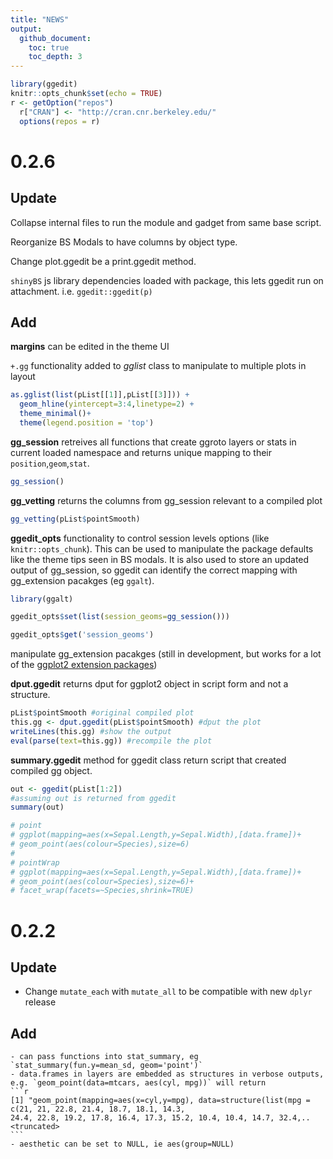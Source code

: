 ```yaml
---
title: "NEWS"
output: 
  github_document:
    toc: true
    toc_depth: 3
---
```


```r
library(ggedit)
knitr::opts_chunk$set(echo = TRUE)
r <- getOption("repos")
  r["CRAN"] <- "http://cran.cnr.berkeley.edu/"
  options(repos = r)
```

# 0.2.6
## Update
Collapse internal files to run the module and gadget from same base script.

Reorganize BS Modals to have columns by object type.

Change plot.ggedit be a print.ggedit method.

`shinyBS` js library dependencies loaded with package, this lets ggedit run on attachment. i.e. `ggedit::ggedit(p)`
    
## Add

**margins** can be edited in the theme UI

`+.gg` functionality added to *gglist* class to manipulate to multiple plots in layout
    
```r

as.gglist(list(pList[[1]],pList[[3]])) + 
  geom_hline(yintercept=3:4,linetype=2) + 
  theme_minimal()+
  theme(legend.position = 'top')

```
  
**gg_session** retreives all functions that create ggroto layers or stats in current loaded namespace and returns unique mapping to their `position`,`geom`,`stat`.
  
```r

gg_session()

```
  
**gg_vetting** returns the columns from gg_session relevant to a compiled plot
  
```r

gg_vetting(pList$pointSmooth)

```

**ggedit_opts** functionality to control session levels options (like `knitr::opts_chunk`). This can be used to manipulate the package defaults like the theme tips seen in BS modals. It is also used to store an updated output of gg_session, so ggedit can identify the correct mapping with gg_extension pacakges (eg `ggalt`).
  
```r

library(ggalt)

ggedit_opts$set(list(session_geoms=gg_session()))

ggedit_opts$get('session_geoms')

```
  
manipulate gg_extension pacakges (still in development, but works for a lot of the [ggplot2 extension packages](http://www.ggplot2-exts.org/))
  
**dput.ggedit** returns dput for ggplot2 object in script form and not a structure.
  
```r
pList$pointSmooth #original compiled plot
this.gg <- dput.ggedit(pList$pointSmooth) #dput the plot
writeLines(this.gg) #show the output
eval(parse(text=this.gg)) #recompile the plot
```
  
**summary.ggedit** method for ggedit class return script that created compiled gg object. 

```r
out <- ggedit(pList[1:2])
#assuming out is returned from ggedit
summary(out)

# point
# ggplot(mapping=aes(x=Sepal.Length,y=Sepal.Width),[data.frame])+
# geom_point(aes(colour=Species),size=6)
# 
# pointWrap
# ggplot(mapping=aes(x=Sepal.Length,y=Sepal.Width),[data.frame])+
# geom_point(aes(colour=Species),size=6)+
# facet_wrap(facets=~Species,shrink=TRUE)
```

# 0.2.2
## Update 
  - Change `mutate_each` with `mutate_all` to be compatible with new `dplyr` release

## Add
    - can pass functions into stat_summary, eg `stat_summary(fun.y=mean_sd, geom='point')`
    - data.frames in layers are embedded as structures in verbose outputs, e.g. `geom_point(data=mtcars, aes(cyl, mpg))` will return
    ```r
    [1] "geom_point(mapping=aes(x=cyl,y=mpg), data=structure(list(mpg = c(21, 21, 22.8, 21.4, 18.7, 18.1, 14.3,
    24.4, 22.8, 19.2, 17.8, 16.4, 17.3, 15.2, 10.4, 10.4, 14.7, 32.4,.. <truncated>
    ```
    - aesthetic can be set to NULL, ie aes(group=NULL)
